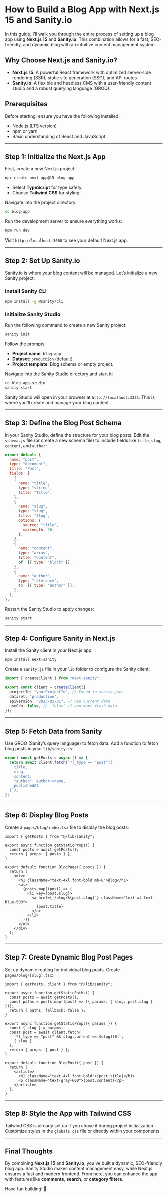 # How to Build a Blog App with Next.js 15 and Sanity.io

In this guide, I’ll walk you through the entire process of setting up a blog app using **Next.js 15** and **Sanity.io**. This combination allows for a fast, SEO-friendly, and dynamic blog with an intuitive content management system.

## Why Choose Next.js and Sanity.io?

- **Next.js 15**: A powerful React framework with optimized server-side rendering (SSR), static site generation (SSG), and API routes.
- **Sanity.io**: A flexible and headless CMS with a user-friendly content studio and a robust querying language (GROQ).

## Prerequisites

Before starting, ensure you have the following installed:

- Node.js (LTS version)
- npm or yarn
- Basic understanding of React and JavaScript

---

## Step 1: Initialize the Next.js App

First, create a new Next.js project:

```bash
npx create-next-app@15 blog-app
```

- Select **TypeScript** for type safety.
- Choose **Tailwind CSS** for styling.

Navigate into the project directory:

```bash
cd blog-app
```

Run the development server to ensure everything works:

```bash
npm run dev
```

Visit `http://localhost:3000` to see your default Next.js app.

---

## Step 2: Set Up Sanity.io

Sanity.io is where your blog content will be managed. Let’s initialize a new Sanity project:

### Install Sanity CLI

```bash
npm install -g @sanity/cli
```

### Initialize Sanity Studio

Run the following command to create a new Sanity project:

```bash
sanity init
```

Follow the prompts:

- **Project name**: `blog-app`
- **Dataset**: `production` (default)
- **Project template**: Blog schema or empty project.

Navigate into the Sanity Studio directory and start it:

```bash
cd blog-app-studio
sanity start
```

Sanity Studio will open in your browser at `http://localhost:3333`. This is where you’ll create and manage your blog content.

---

## Step 3: Define the Blog Post Schema

In your Sanity Studio, define the structure for your blog posts. Edit the `schema.js` file (or create a new schema file) to include fields like `title`, `slug`, `content`, and `author`:

```javascript
export default {
  name: "post",
  type: "document",
  title: "Post",
  fields: [
    {
      name: "title",
      type: "string",
      title: "Title",
    },
    {
      name: "slug",
      type: "slug",
      title: "Slug",
      options: {
        source: "title",
        maxLength: 96,
      },
    },
    {
      name: "content",
      type: "array",
      title: "Content",
      of: [{ type: "block" }],
    },
    {
      name: "author",
      type: "reference",
      to: [{ type: "author" }],
    },
  ],
};
```

Restart the Sanity Studio to apply changes:

```bash
sanity start
```

---

## Step 4: Configure Sanity in Next.js

Install the Sanity client in your Next.js app:

```bash
npm install next-sanity
```

Create a `sanity.js` file in your `lib` folder to configure the Sanity client:

```typescript
import { createClient } from "next-sanity";

export const client = createClient({
  projectId: "yourProjectId", // Found in sanity.json
  dataset: "production",
  apiVersion: "2023-01-01", // Use current date
  useCdn: false, // `false` if you want fresh data
});
```

---

## Step 5: Fetch Data from Sanity

Use GROQ (Sanity’s query language) to fetch data. Add a function to fetch blog posts in your `lib/sanity.js`:

```typescript
export const getPosts = async () => {
  return await client.fetch(`*[_type == "post"]{
    title,
    slug,
    content,
    "author": author->name,
    publishedAt
  }`);
};
```

---

## Step 6: Display Blog Posts

Create a `pages/blog/index.tsx` file to display the blog posts:

```tsx
import { getPosts } from "@/lib/sanity";

export async function getStaticProps() {
  const posts = await getPosts();
  return { props: { posts } };
}

export default function BlogPage({ posts }) {
  return (
    <div>
      <h1 className="text-4xl font-bold mb-8">Blog</h1>
      <ul>
        {posts.map((post) => (
          <li key={post.slug}>
            <a href={`/blog/${post.slug}`} className="text-xl text-blue-500">
              {post.title}
            </a>
          </li>
        ))}
      </ul>
    </div>
  );
}
```

---

## Step 7: Create Dynamic Blog Post Pages

Set up dynamic routing for individual blog posts. Create `pages/blog/[slug].tsx`:

```tsx
import { getPosts, client } from "@/lib/sanity";

export async function getStaticPaths() {
  const posts = await getPosts();
  const paths = posts.map((post) => ({ params: { slug: post.slug } }));
  return { paths, fallback: false };
}

export async function getStaticProps({ params }) {
  const { slug } = params;
  const post = await client.fetch(
    `*[_type == "post" && slug.current == $slug][0]`,
    { slug }
  );
  return { props: { post } };
}

export default function BlogPost({ post }) {
  return (
    <article>
      <h1 className="text-4xl font-bold">{post.title}</h1>
      <p className="text-gray-600">{post.content}</p>
    </article>
  );
}
```

---

## Step 8: Style the App with Tailwind CSS

Tailwind CSS is already set up if you chose it during project initialization. Customize styles in the `globals.css` file or directly within your components.

---

## Final Thoughts

By combining **Next.js 15** and **Sanity.io**, you’ve built a dynamic, SEO-friendly blog app. Sanity Studio makes content management easy, while Next.js ensures a fast and modern frontend. From here, you can enhance the app with features like **comments**, **search**, or **category filters**.

Have fun building! 🚀
